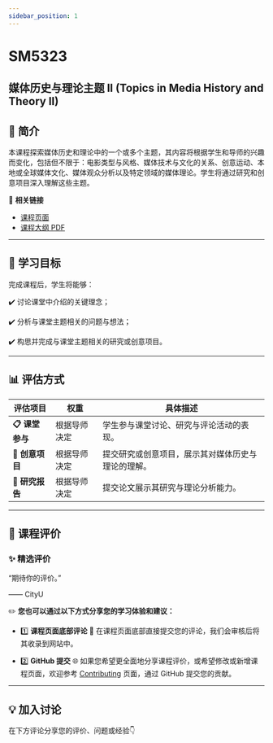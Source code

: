 ```yaml
---
sidebar_position: 1
---
```


# SM5323
## 媒体历史与理论主题 II (Topics in Media History and Theory II)

## **📘 简介**
本课程探索媒体历史和理论中的一个或多个主题，其内容将根据学生和导师的兴趣而变化，包括但不限于：电影类型与风格、媒体技术与文化的关系、创意运动、本地或全球媒体文化、媒体观众分析以及特定领域的媒体理论。学生将通过研究和创意项目深入理解这些主题。

🔗 **相关链接**
- [课程页面](https://www.cityu.edu.hk/catalogue/pg/202425/course/SM5323.htm)
- [课程大纲 PDF](https://www.cityu.edu.hk/catalogue/pg/202425/course/SM5323.pdf)

---

## **🎯 学习目标**

完成课程后，学生将能够：

✔️ 讨论课堂中介绍的关键理念；

✔️ 分析与课堂主题相关的问题与想法；

✔️ 构思并完成与课堂主题相关的研究或创意项目。

---

## **📊 评估方式**

| **评估项目**          | **权重** | **具体描述**                                                                                       |
|----------------------|---------|---------------------------------------------------------------------------------------------------|
| **📋 课堂参与**       | 根据导师决定 | 学生参与课堂讨论、研究与评论活动的表现。                                                               |
| **📂 创意项目**       | 根据导师决定 | 提交研究或创意项目，展示其对媒体历史与理论的理解。                                                    |
| **📂 研究报告**       | 根据导师决定 | 提交论文展示其研究与理论分析能力。                                                                   |

---

## **💬 课程评价**

### ✨ **精选评价**
<div className={commentStyles.commentBox}>
    <p className={commentStyles.commentText}>
        “期待你的评价。”
    </p>
    <p className={commentStyles.commentAuthor}>—— CityU</p>
</div>

✏️ **您也可以通过以下方式分享您的学习体验和建议：**

- 1️⃣ **课程页面底部评论**
💬 在课程页面底部直接提交您的评论，我们会审核后将其收录到网站中。

- 2️⃣ **GitHub 提交**
🌐 如果您希望更全面地分享课程评价，或希望修改或新增课程页面，欢迎参考 [Contributing](https://penjc.github.io/CityU/contributing) 页面，通过 GitHub 提交您的贡献。

---

## **💡 加入讨论**

在下方评论分享您的评价、问题或经验👇
<Utterances />
